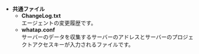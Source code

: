 -   **共通ファイル**
    -   **ChangeLog.txt**<br/>
          エージェントの変更履歴です。
    -   **whatap.conf**<br/>
          サーバーのデータを収集するサーバーのアドレスとサーバーのプロジェクトアクセスキーが入力されるファイルです。  

